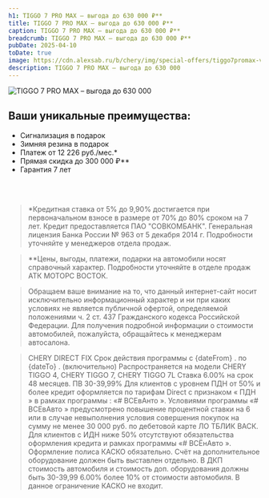 ```yaml
---
h1: TIGGO 7 PRO MAX – выгода до 630 000 ₽**
title: TIGGO 7 PRO MAX – выгода до 630 000 ₽**
caption: TIGGO 7 PRO MAX – выгода до 630 000 ₽**
breadcrumb: TIGGO 7 PRO MAX – выгода до 630 000 ₽**
pubDate: 2025-04-10
toDate: true
image: https://cdn.alexsab.ru/b/chery/img/special-offers/tiggo7promax-vygoda/thumb.webp
description: TIGGO 7 PRO MAX – выгода до 630 000
---
```



<picture>
	<source media="(min-width: 768px)" srcset="https://cdn.alexsab.ru/b/chery/img/special-offers/tiggo7promax-vygoda/1.webp" />
	<img src="https://cdn.alexsab.ru/b/chery/img/special-offers/tiggo7promax-vygoda/thumb.webp" class="mb-10 lg:mb-20 w-full lazy" alt="TIGGO 7 PRO MAX – выгода до 630 000" />
</picture>

## Ваши уникальные преимущества:
* Сигнализация в подарок
* Зимняя резина в подарок
* Платеж от 12 226 руб./мес.*
* Прямая скидка до 300 000 ₽**
* Гарантия 7 лет

<FeedbackForm title="Получить предложение" />
<br />
<br />

>*Кредитная ставка от 5% до 9,90% достигается при первоначальном взносе в размере от 70% до 80% сроком на 7 лет. Кредит предоставляется ПАО "СОВКОМБАНК". Генеральная лицензия Банка России № 963 от 5 декабря 2014 г. Подробности уточняйте у менеджеров отдела продаж.

>**Цены, выгоды, платежи, подарки на автомобили носят справочный характер. Подробности уточняйте в отделе продаж АТК МОТОРС ВОСТОК.

>Обращаем ваше внимание на то, что данный интернет-сайт носит исключительно информационный характер и ни при каких условиях не является публичной офертой, определяемой положениями ч. 2 ст. 437 Гражданского кодекса Российской Федерации. Для получения подробной информации о стоимости автомобилей, пожалуйста, обращайтесь к менеджерам автосалона.

>CHERY DIRECT FIX
>Срок действия программы с {dateFrom} . по {dateTo} . (включительно) Распространяется на модели CHERY TIGGO 4, CHERY TIGGO 7, CHERY TIGGO 7L Ставка 6.00% на срок 48 месяцев. ПВ 30-39,99% Для клиентов с уровнем ПДН от 50% и более кредит оформляется по тарифам Direct с признаком « ПДН » в рамках программы : «# ВСЕвАнто ». Условиями программы «# ВСЕвАвто » предусмотрено повышение процентной ставки на 6 или в случае невыполнения условия совершения покупок на сумму не менее 30 000 руб. по дебетовой карте ЛО ТБЛИК ВАСК. Для клиентов с ИДН ниже 50% отсутствуют обязательства оформления кредита и рамках программы «# ВСЁнАвто ». Оформление полиса КАСКО обязательно. Счёт на дополнительное оборудование должен быть выставлен отдельно. В ДКП стоимость автомобиля и стоимость доп. оборудования должны быть 30-39,99 6.00% более 10% от стоимости автомобиля. В данное ограничение КАСКО не входит.